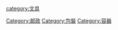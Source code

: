 [[category:文具|category:文具]]
[[Category:邮政|Category:邮政]]
[[Category:包裝|Category:包裝]]
[[Category:容器|Category:容器]]